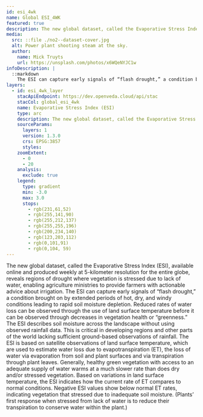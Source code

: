 ```yaml
---
id: esi_4wk
name: Global ESI_4WK
featured: true
description: The new global dataset, called the Evaporative Stress Index (ESI), available online and produced weekly at 5-kilometer resolution for the entire globe, reveals regions of drought where vegetation is stressed due to lack of water, enabling agriculture ministries to provide farmers with actionable advice about irrigation.
media:
  src: ::file ./no2--dataset-cover.jpg
  alt: Power plant shooting steam at the sky.
  author:
    name: Mick Truyts
    url: https://unsplash.com/photos/x6WQeNYJC1w
infoDescription: |
  ::markdown
    The ESI can capture early signals of “flash drought,” a condition brought on by extended periods of hot, dry, and windy conditions leading to rapid soil moisture depletion. Reduced rates of water loss can be observed through the use of land surface temperature before it can be observed through decreases in vegetation health or “greenness.” The ESI describes soil moisture across the landscape without using observed rainfall data. This is critical in developing regions and other parts of the world lacking sufficient ground-based observations of rainfall. The ESI is based on satellite observations of land surface temperature, which are used to estimate water loss due to evapotranspiration (ET), the loss of water via evaporation from soil and plant surfaces and via transpiration through plant leaves. Generally, healthy green vegetation with access to an adequate supply of water warms at a much slower rate than does dry and/or stressed vegetation. Based on variations in land surface temperature, the ESI indicates how the current rate of ET compares to normal conditions. Negative ESI values show below normal ET rates, indicating vegetation that stressed due to inadequate soil moisture. (Plants’ first response when stressed from lack of water is to reduce their transpiration to conserve water within the plant.)
layers:
  - id: esi_4wk_layer
    stacApiEndpoint: https://dev.openveda.cloud/api/stac
    stacCol: global_esi_4wk
    name: Evaporative Stress Index (ESI)
    type: arc 
    description: The new global dataset, called the Evaporative Stress Index (ESI), available online and produced weekly at 5-kilometer resolution for the entire globe, reveals regions of drought where vegetation is stressed due to lack of water, enabling agriculture ministries to provide farmers with actionable advice about irrigation.
    sourceParams:
      layers: 1
      version: 1.3.0
      crs: EPSG:3857
      styles:
    zoomExtent:
      - 0
      - 20
    analysis:
      exclude: true
    legend:
      type: gradient
      min: -3.0
      max: 3.0
      stops:
        - rgb(231,61,52)
        - rgb(255,141,90)
        - rgb(255,212,137)
        - rgb(255,255,196)
        - rgb(200,234,140)
        - rgb(123,203,112)
        - rgb(0,101,91)
        - rgb(0,104, 59)
---
```

<Block>
<Prose>
The new global dataset, called the Evaporative Stress Index (ESI), available online and produced weekly at 5-kilometer resolution for the entire globe, reveals regions of drought where vegetation is stressed due to lack of water, enabling agriculture ministries to provide farmers with actionable advice about irrigation. The ESI can capture early signals of “flash drought,” a condition brought on by extended periods of hot, dry, and windy conditions leading to rapid soil moisture depletion. Reduced rates of water loss can be observed through the use of land surface temperature before it can be observed through decreases in vegetation health or “greenness.” The ESI describes soil moisture across the landscape without using observed rainfall data. This is critical in developing regions and other parts of the world lacking sufficient ground-based observations of rainfall. The ESI is based on satellite observations of land surface temperature, which are used to estimate water loss due to evapotranspiration (ET), the loss of water via evaporation from soil and plant surfaces and via transpiration through plant leaves. Generally, healthy green vegetation with access to an adequate supply of water warms at a much slower rate than does dry and/or stressed vegetation. Based on variations in land surface temperature, the ESI indicates how the current rate of ET compares to normal conditions. Negative ESI values show below normal ET rates, indicating vegetation that stressed due to inadequate soil moisture. (Plants’ first response when stressed from lack of water is to reduce their transpiration to conserve water within the plant.)


</Prose>
</Block>